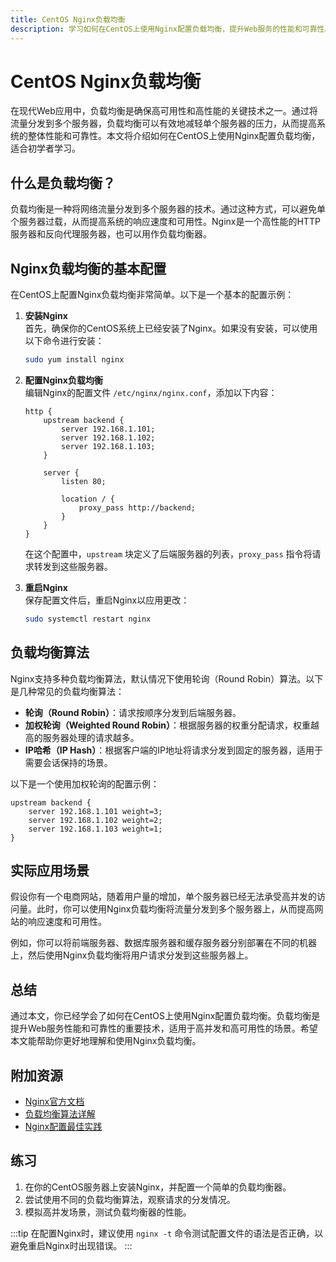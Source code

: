 ```yaml
---
title: CentOS Nginx负载均衡
description: 学习如何在CentOS上使用Nginx配置负载均衡，提升Web服务的性能和可靠性。
---
```


# CentOS Nginx负载均衡

在现代Web应用中，负载均衡是确保高可用性和高性能的关键技术之一。通过将流量分发到多个服务器，负载均衡可以有效地减轻单个服务器的压力，从而提高系统的整体性能和可靠性。本文将介绍如何在CentOS上使用Nginx配置负载均衡，适合初学者学习。

## 什么是负载均衡？

负载均衡是一种将网络流量分发到多个服务器的技术。通过这种方式，可以避免单个服务器过载，从而提高系统的响应速度和可用性。Nginx是一个高性能的HTTP服务器和反向代理服务器，也可以用作负载均衡器。

## Nginx负载均衡的基本配置

在CentOS上配置Nginx负载均衡非常简单。以下是一个基本的配置示例：

1. **安装Nginx**  
   首先，确保你的CentOS系统上已经安装了Nginx。如果没有安装，可以使用以下命令进行安装：

   ```bash
   sudo yum install nginx
   ```

2. **配置Nginx负载均衡**  
   编辑Nginx的配置文件 `/etc/nginx/nginx.conf`，添加以下内容：

   ```nginx
   http {
       upstream backend {
           server 192.168.1.101;
           server 192.168.1.102;
           server 192.168.1.103;
       }

       server {
           listen 80;

           location / {
               proxy_pass http://backend;
           }
       }
   }
   ```

   在这个配置中，`upstream` 块定义了后端服务器的列表，`proxy_pass` 指令将请求转发到这些服务器。

3. **重启Nginx**  
   保存配置文件后，重启Nginx以应用更改：

   ```bash
   sudo systemctl restart nginx
   ```

## 负载均衡算法

Nginx支持多种负载均衡算法，默认情况下使用轮询（Round Robin）算法。以下是几种常见的负载均衡算法：

- **轮询（Round Robin）**：请求按顺序分发到后端服务器。
- **加权轮询（Weighted Round Robin）**：根据服务器的权重分配请求，权重越高的服务器处理的请求越多。
- **IP哈希（IP Hash）**：根据客户端的IP地址将请求分发到固定的服务器，适用于需要会话保持的场景。

以下是一个使用加权轮询的配置示例：

```nginx
upstream backend {
    server 192.168.1.101 weight=3;
    server 192.168.1.102 weight=2;
    server 192.168.1.103 weight=1;
}
```

## 实际应用场景

假设你有一个电商网站，随着用户量的增加，单个服务器已经无法承受高并发的访问量。此时，你可以使用Nginx负载均衡将流量分发到多个服务器上，从而提高网站的响应速度和可用性。

例如，你可以将前端服务器、数据库服务器和缓存服务器分别部署在不同的机器上，然后使用Nginx负载均衡将用户请求分发到这些服务器上。

## 总结

通过本文，你已经学会了如何在CentOS上使用Nginx配置负载均衡。负载均衡是提升Web服务性能和可靠性的重要技术，适用于高并发和高可用性的场景。希望本文能帮助你更好地理解和使用Nginx负载均衡。

## 附加资源

- [Nginx官方文档](https://nginx.org/en/docs/)
- [负载均衡算法详解](https://en.wikipedia.org/wiki/Load_balancing_(computing))
- [Nginx配置最佳实践](https://www.nginx.com/resources/wiki/start/topics/examples/full/)

## 练习

1. 在你的CentOS服务器上安装Nginx，并配置一个简单的负载均衡器。
2. 尝试使用不同的负载均衡算法，观察请求的分发情况。
3. 模拟高并发场景，测试负载均衡器的性能。

:::tip
在配置Nginx时，建议使用 `nginx -t` 命令测试配置文件的语法是否正确，以避免重启Nginx时出现错误。
:::